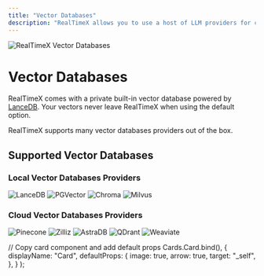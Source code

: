 ```yaml
---
title: "Vector Databases"
description: "RealTimeX allows you to use a host of LLM providers for chatting and generative AI."
---
```



<Image
  src="/images/features/vector-databases/header-image.png"
  height={1080}
  width={1920}
  quality={100}
  alt="RealTimeX Vector Databases"
/>

# Vector Databases

RealTimeX comes with a private built-in vector database powered by [LanceDB](https://lancedb.com/). Your vectors never leave RealTimeX when using the default option.

RealTimeX supports many vector databases providers out of the box.

## Supported Vector Databases

### Local Vector Databases Providers

<Cards>
  <Card title="LanceDB (Built-in)" href="https://github.com/lancedb/lancedb"> 
    <Image
      src="/images/features/vector-databases/lancedb.png" 
      height={1080} 
      width={1920} 
      quality={100}
      alt="LanceDB"
    />
  </Card>

<Card title="PGVector" href="https://github.com/Mintplex-Labs/anything-llm/blob/master/server/utils/vectorDbProviders/pgvector/SETUP.md"> 
  <Image
    src="/images/features/vector-databases/pgvector.png" 
    height={1080} 
    width={1920} 
    quality={100}
    alt="PGVector"
  />
</Card>

<Card title="Chroma" href="https://github.com/chroma-core/chroma">
  <Image
    src="/images/features/vector-databases/chroma.png"
    height={1080}
    width={1920}
    quality={100}
    alt="Chroma"
  />
</Card>

  <Card title="Milvus" href="https://github.com/milvus-io/milvus"> 
    <Image
      src="/images/features/vector-databases/milvus.png" 
      height={1080} 
      width={1920}
      quality={100} 
      alt="Milvus"
    />
  </Card>
</Cards>

### Cloud Vector Databases Providers

<Cards>
  <Card title="Pinecone" href="https://www.pinecone.io/"> 
    <Image
      src="/images/features/vector-databases/pinecone.png" 
      height={1080} 
      width={1920} 
      quality={100}
      alt="Pinecone"
    />
  </Card>

<Card title="Zilliz" href="https://zilliz.com/">
  <Image
    src="/images/features/vector-databases/zilliz.png"
    height={1080}
    width={1920}
    quality={100}
    alt="Zilliz"
  />
</Card>

<Card title="AstraDB" href="https://www.datastax.com/">
  <Image
    src="/images/features/vector-databases/astra-db.png"
    height={1080}
    width={1920}
    quality={100}
    alt="AstraDB"
  />
</Card>

<Card title="QDrant" href="https://qdrant.tech/">
  <Image
    src="/images/features/vector-databases/qdrant.png"
    height={1080}
    width={1920}
    quality={100}
    alt="QDrant"
  />
</Card>

<Card title="Weaviate" href="https://weaviate.io/"> 
  <Image
    src="/images/features/vector-databases/weaviate.png" 
    height={1080} 
    width={1920} 
    quality={100}
    alt="Weaviate"
  />
</Card>
</Cards>

  // Copy card component and add default props
  Cards.Card.bind(),
  {
    displayName: "Card",
    defaultProps: {
      image: true,
      arrow: true,
      target: "_self",
    },
  }
);

<style global jsx>{`
  img {
    aspect-ratio: 16/9;
    object-fit: cover;
  }
`}</style>
